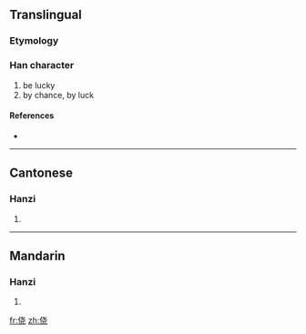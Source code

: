 {{also|僥}}
==Translingual==

===Etymology===
{{Han simp|僥|f=垚|t=戈 without 丶}}

===Han character===
{{Han char|rn=9|rad=人|as=06|sn=8|four=|canj=人十心山 (OJPU)}}

# be lucky
# by chance, by luck

====References====
* {{Han ref|kx=0102.291|hdz=10147.030|uh=4FA5|ud=20389}}

----

==Cantonese==

===Hanzi===
{{yue-hanzi|jyut=hiu<sup>1</sup>|y=hīu|tra=僥}}

# {{defn|Cantonese|sort=人06}}

----

==Mandarin==

===Hanzi===
{{cmn-hanzi|tra=僥|pin=[[jiǎo]] ([[jiao3]])|wg=chiao<sup>3</sup>}}

# {{defn|Mandarin|sort=人06}}

[[fr:侥]]
[[zh:侥]]